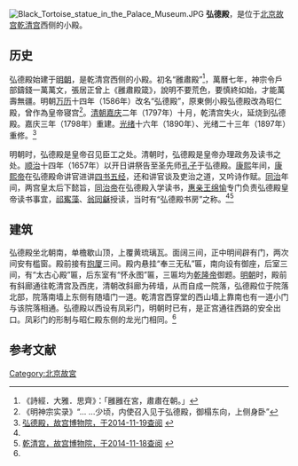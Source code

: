 [[File:Black_Tortoise_statue_in_the_Palace_Museum.JPG|thumb]]
'''弘德殿'''，是位于[[北京故宫|北京故宫]][[乾清宫|乾清宫]]西侧的小殿。

==历史==
弘德殿始建于[[明朝|明朝]]，是乾清宫西侧的小殿。初名“雝肅殿”<ref>《詩經．大雅．思齊》：「雝雝在宮，肅肅在朝。」</ref>，萬曆七年，神宗令戶部鑄錢一萬萬文，張居正曾上《雝肅殿箴》，說明不要荒色，要慎終如始，才能萬壽無疆。明朝[[万历|万历]]十四年（1586年）改名“弘德殿”，原東側小殿弘德殿改為昭仁殿，曾作為皇帝寝宫<ref>《明神宗实录》“... ...少顷，内使召入见于弘德殿，御榻东向，上侧身卧”</ref>。[[清朝|清朝]][[嘉庆|嘉庆]]二年（1797年）十月，乾清宫失火，延烧到弘德殿。嘉庆三年（1798年）重建。[[光绪|光绪]]十六年（1890年）、光绪二十三年（1897年）重修。<ref name=hdd>[http://www.dpm.org.cn/www_oldweb/China/phoweb/BuildingPage/11/B5279.htm 弘德殿，故宫博物院，于2014-11-19查阅] {{webarchive|url=https://web.archive.org/web/20141129035332/http://www.dpm.org.cn/www_oldweb/China/phoweb/BuildingPage/11/B5279.htm |date=2014-11-29 }}</ref>

明朝时，弘德殿是皇帝召见臣工之处。清朝时，弘德殿是皇帝办理政务及读书之处。[[顺治|顺治]]十四年（1657年）以开日讲祭告至圣先师[[孔子|孔子]]于弘德殿。[[康熙|康熙]]年间，[[康熙帝|康熙帝]]在弘德殿命讲官进讲[[四书五经|四书五经]]，还和讲官谈及吏治之道，又吟诗作赋。[[同治|同治]]年间，两宫皇太后下懿旨，[[同治帝|同治帝]]在弘德殿入学读书，[[惠亲王|惠亲王]][[绵愉|绵愉]]专门负责弘德殿皇帝读书事宜，[[祁寯藻|祁寯藻]]、[[翁同龢|翁同龢]]授读，当时有“弘德殿书房”之称。<ref name=hdd/><ref>[http://www.dpm.org.cn/www_oldweb/China/phoweb/BuildingPage/1/B453.htm 乾清宫，故宫博物院，于2014-11-18查阅] {{webarchive|url=https://web.archive.org/web/20141129035316/http://www.dpm.org.cn/www_oldweb/China/phoweb/BuildingPage/1/B453.htm |date=2014-11-29 }}</ref>

==建筑==
弘德殿坐北朝南，单檐歇山顶，上覆黄琉璃瓦。面阔三间，正中明间辟有门，两次间安有槛窗。殿前接有[[抱厦|抱厦]]三间。殿内悬挂“奉三无私”匾，南向设有御座，后室三间，有“太古心殿”匾，后东室有“怀永图”匾，三匾均为[[乾隆帝|乾隆帝]]御题。[[明朝|明朝]]时，殿前有斜廊通往乾清宫及西庑，清朝改斜廊为砖墙，从而自成一院落，弘德殿位于院落北部，院落南墙上东侧有随墙门一道。乾清宫西穿堂的西山墙上靠南也有一道小门与该院落相通。弘德殿以西设有凤彩门，明朝时已有，是正宫通往西路的安全出口。凤彩门的形制与昭仁殿东侧的龙光门相同。<ref name=hdd/>

==参考文献==
{{reflist}}

{{Geographic Location
|西北 =隆福门
|北 =  
|東北 = [[交泰殿|交泰殿]]
|西 = 凤彩门
|中央 = <BIG>'''弘德殿'''</BIG>
|東 =[[乾清宫|乾清宫]]
|西南 =月华门
|南 =
|東南 =[[乾清门|乾清门]]
}}

[[Category:北京故宮|Category:北京故宮]]